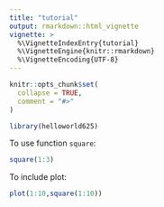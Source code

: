 ```yaml
---
title: "tutorial"
output: rmarkdown::html_vignette
vignette: >
  %\VignetteIndexEntry{tutorial}
  %\VignetteEngine{knitr::rmarkdown}
  %\VignetteEncoding{UTF-8}
---
```


```r
knitr::opts_chunk$set(
  collapse = TRUE,
  comment = "#>"
)
```

```r
library(helloworld625)
```

To use function `square`:
```r
square(1:3)

```


To include plot: 
```r
plot(1:10,square(1:10))
```
